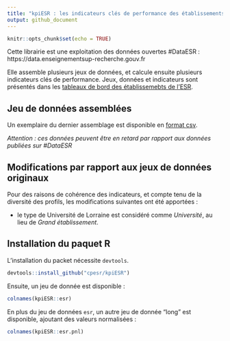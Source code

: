 ```yaml
---
title: "kpiESR : les indicateurs clés de performance des établissements l'enseignement supérieur et de la recherche "
output: github_document
---
```


```r
knitr::opts_chunk$set(echo = TRUE)
```

Cette librairie est une exploitation des données ouvertes #DataESR : https://data.enseignementsup-recherche.gouv.fr

Elle assemble plusieurs jeux de données, et calcule ensuite plusieurs indicateurs clés de performance. Jeux, données et indicateurs sont présentés dans les [tableaux de bord des établissemebts de l'ESR](https://github.com/cpesr/tdbESR-rapport).

## Jeu de données assemblées

Un exemplaire du dernier assemblage est disponible en [format csv](dataESR/tdbesr.csv).

_Attention : ces données peuvent être en retard par rapport aux données publiées sur #DataESR_

## Modifications par rapport aux jeux de données originaux

Pour des raisons de cohérence des indicateurs, et compte tenu de la diversité des profils, les modifications suivantes ont été apportées :

- le type de Université de Lorraine est considéré comme _Université_, au lieu de _Grand établissement_.

## Installation du paquet R

L'installation du packet nécessite `devtools`.

```r
devtools::install_github("cpesr/kpiESR")
```

Ensuite, un jeu de donnée est disponible :

```r
colnames(kpiESR::esr)
```

En plus du jeu de données `esr`, un autre jeu de donnée "long" est disponible, ajoutant des valeurs normalisées :

```r
colnames(kpiESR::esr.pnl)
```
